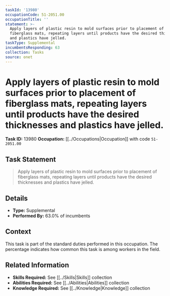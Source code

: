 ```yaml
---
taskId: '13980'
occupationCode: 51-2051.00
occupationTitle: ''
statement: >-
  Apply layers of plastic resin to mold surfaces prior to placement of
  fiberglass mats, repeating layers until products have the desired thicknesses
  and plastics have jelled.
taskType: Supplemental
incumbentsResponding: 63
collection: Tasks
source: onet
---
```

# Apply layers of plastic resin to mold surfaces prior to placement of fiberglass mats, repeating layers until products have the desired thicknesses and plastics have jelled.

**Task ID:** 13980
**Occupation:** [[../Occupations|Occupation]] with code `51-2051.00`

## Task Statement

> Apply layers of plastic resin to mold surfaces prior to placement of fiberglass mats, repeating layers until products have the desired thicknesses and plastics have jelled.

## Details

- **Type:** Supplemental
- **Performed By:** 63.0% of incumbents

## Context

This task is part of the standard duties performed in this occupation. The percentage indicates how common this task is among workers in the field.

## Related Information

- **Skills Required:** See [[../Skills|Skills]] collection
- **Abilities Required:** See [[../Abilities|Abilities]] collection
- **Knowledge Required:** See [[../Knowledge|Knowledge]] collection
